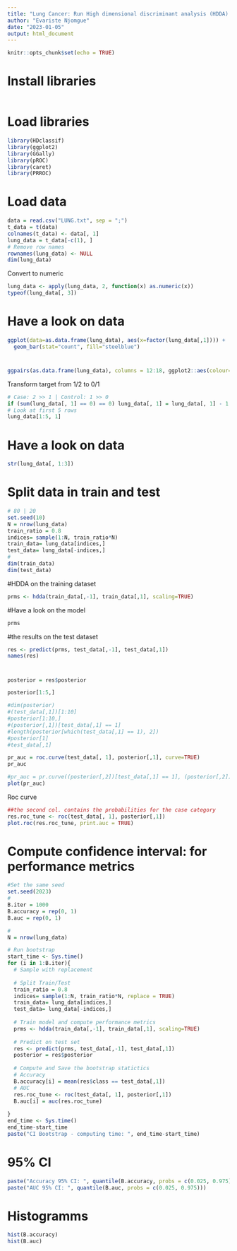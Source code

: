 ---
title: "Lung Cancer: Run High dimensional discriminant analysis (HDDA) with all features"
author: "Evariste Njomgue"
date: "2023-01-05"
output: html_document
---

```{r setup, include=FALSE}
knitr::opts_chunk$set(echo = TRUE)
```

# Install libraries
```{r eval=FALSE, include=FALSE}

```



# Load libraries
```{r}
library(HDclassif)
library(ggplot2)
library(GGally)
library(pROC)
library(caret)
library(PRROC)
```

# Load data
```{r}
data = read.csv("LUNG.txt", sep = ";")
t_data = t(data)
colnames(t_data) <- data[, 1]
lung_data = t_data[-c(1), ]
# Remove row names
rownames(lung_data) <- NULL
dim(lung_data)
```

Convert to numeric
```{r}
lung_data <- apply(lung_data, 2, function(x) as.numeric(x))
typeof(lung_data[, 3])
```

# Have a look on data
```{r}
ggplot(data=as.data.frame(lung_data), aes(x=factor(lung_data[,1]))) +
  geom_bar(stat="count", fill="steelblue")
```

# 
```{r}
ggpairs(as.data.frame(lung_data), columns = 12:18, ggplot2::aes(colour=as.character(lung_data[, 1]))) + theme_bw()
```


Transform target from 1/2 to 0/1
```{r}
# Case: 2 >> 1 | Control: 1 >> 0
if (sum(lung_data[, 1] == 0) == 0) lung_data[, 1] = lung_data[, 1] - 1
# Look at first 5 rows
lung_data[1:5, 1]
```


# Have a look on data
```{r}
str(lung_data[, 1:3])
```

# Split data in train and test
```{r}
# 80 | 20
set.seed(10)
N = nrow(lung_data)
train_ratio = 0.8
indices= sample(1:N, train_ratio*N)
train_data= lung_data[indices,]
test_data= lung_data[-indices,]
#
dim(train_data)
dim(test_data)
```

#HDDA on the training dataset
```{r}
prms <- hdda(train_data[,-1], train_data[,1], scaling=TRUE)
```

#Have a look on the model
```{r}
prms
```


#the results on the test dataset
```{r}
res <- predict(prms, test_data[,-1], test_data[,1])
names(res)
```

#
```{r}
posterior = res$posterior
```

```{r}
posterior[1:5,]
```

```{r}

#dim(posterior)
#(test_data[,1])[1:10]
#posterior[1:10,]
#(posterior[,1])[test_data[,1] == 1]
#length(posterior[which(test_data[,1] == 1), 2])
#posterior[1]
#test_data[,1]

pr_auc = roc.curve(test_data[, 1], posterior[,1], curve=TRUE)
pr_auc

#pr_auc = pr.curve((posterior[,2])[test_data[,1] == 1], (posterior[,2])[test_data[,1] == 0],                     curve=TRUE)
plot(pr_auc)
```



Roc curve 
```{r}
##the second col. contains the probabilities for the case category
res.roc_tune <- roc(test_data[, 1], posterior[,1])
plot.roc(res.roc_tune, print.auc = TRUE)
```

# Compute confidence interval: for performance metrics
```{r}
#Set the same seed
set.seed(2023)
#
B.iter = 1000
B.accuracy = rep(0, 1)
B.auc = rep(0, 1)

#
N = nrow(lung_data)

# Run bootstrap
start_time <- Sys.time()
for (i in 1:B.iter){
  # Sample with replacement
  
  # Split Train/Test
  train_ratio = 0.8
  indices= sample(1:N, train_ratio*N, replace = TRUE)
  train_data= lung_data[indices,]
  test_data= lung_data[-indices,]
  
  # Train model and compute performance metrics
  prms <- hdda(train_data[,-1], train_data[,1], scaling=TRUE)
  
  # Predict on test set
  res <- predict(prms, test_data[,-1], test_data[,1])
  posterior = res$posterior
  
  # Compute and Save the bootstrap statictics
  # Accuracy
  B.accuracy[i] = mean(res$class == test_data[,1])
  # AUC
  res.roc_tune <- roc(test_data[, 1], posterior[,1])
  B.auc[i] = auc(res.roc_tune)
  
}
end_time <- Sys.time()
end_time-start_time
paste("CI Bootstrap - computing time: ", end_time-start_time)
```

# 95% CI
```{r}
paste("Accuracy 95% CI: ", quantile(B.accuracy, probs = c(0.025, 0.975)))
paste("AUC 95% CI: ", quantile(B.auc, probs = c(0.025, 0.975)))
```


# Histogramms
```{r}
hist(B.accuracy)
hist(B.auc)
```



